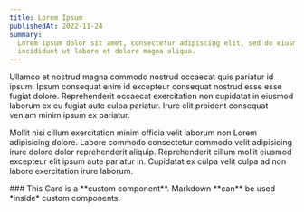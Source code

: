```yaml
---
title: Lorem Ipsum
publishedAt: 2022-11-24
summary:
  Lorem ipsum dolor sit amet, consectetur adipiscing elit, sed do eiusmod tempor
  incididunt ut labore et dolore magna aliqua.
---
```


Ullamco et nostrud magna commodo nostrud occaecat quis pariatur id ipsum. Ipsum
consequat enim id excepteur consequat nostrud esse esse fugiat dolore.
Reprehenderit occaecat exercitation non cupidatat in eiusmod laborum ex eu
fugiat aute culpa pariatur. Irure elit proident consequat veniam minim ipsum ex
pariatur.

Mollit nisi cillum exercitation minim officia velit laborum non Lorem
adipisicing dolore. Labore commodo consectetur commodo velit adipisicing irure
dolore dolor reprehenderit aliquip. Reprehenderit cillum mollit eiusmod
excepteur elit ipsum aute pariatur in. Cupidatat ex culpa velit culpa ad non
labore exercitation irure laborum.

<Card>
  ### This Card is a **custom component**. Markdown **can** be used *inside*
  custom components.
</Card>
